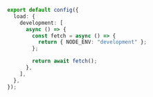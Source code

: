 ```ts
export default config({
  load: {
    development: [
      async () => {
        const fetch = async () => {
          return { NODE_ENV: "development" };
        };

        return await fetch();
      },
    ],
  },
});
```
